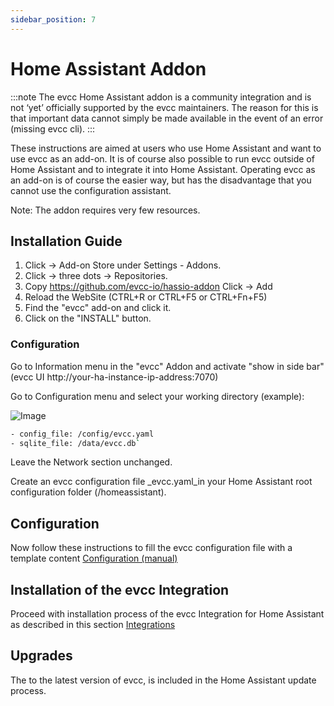 ```yaml
---
sidebar_position: 7
---
```


# Home Assistant Addon

:::note
The evcc Home Assistant addon is a community integration and is not ‘yet’ officially supported by the evcc maintainers.
The reason for this is that important data cannot simply be made available in the event of an error (missing evcc cli).
:::

These instructions are aimed at users who use Home Assistant and want to use evcc as an add-on. It is of course also possible
to run evcc outside of Home Assistant and to integrate it into Home Assistant. Operating evcc as an add-on is of course
the easier way, but has the disadvantage that you cannot use the configuration assistant.

Note: The addon requires very few resources.

## Installation Guide

1. Click -> Add-on Store under Settings - Addons.
2. Click -> three dots -> Repositories.
3. Copy https://github.com/evcc-io/hassio-addon Click -> Add
4. Reload the WebSite (CTRL+R or CTRL+F5 or CTRL+Fn+F5)
5. Find the "evcc" add-on and click it.
6. Click on the "INSTALL" button.

### Configuration

Go to Information menu in the "evcc" Addon and activate "show in side bar" (evcc UI http://your-ha-instance-ip-address:7070)

Go to Configuration menu and select your working directory (example):

![Image](screenshots/ha_configuration_ui.webp)

```sh
- config_file: /config/evcc.yaml
- sqlite_file: /data/evcc.db`
```
Leave the Network section unchanged.

Create an evcc configuration file _evcc.yaml_in your Home Assistant root configuration folder (/homeassistant).

## Configuration

Now follow these instructions to fill the evcc configuration file with a template content [Configuration (manual)](../installation/configuration)

## Installation of the evcc Integration

Proceed with installation process of the evcc Integration for Home Assistant as described in this section [Integrations](../integrations/home-assistant)

## Upgrades

The to the latest version of evcc, is included in the Home Assistant update process.
